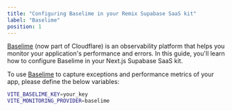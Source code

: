 ```yaml
---
title: "Configuring Baselime in your Remix Supabase SaaS kit"
label: "Baselime"
position: 1
---
```


[Baselime](https://baselime.io) (now part of Cloudflare) is an observability platform that helps you monitor your application's performance and errors. In this guide, you'll learn how to configure Baselime in your Next.js Supabase SaaS kit.

To use [Baselime](https://baselime.io) to capture exceptions and performance metrics of your app, please define the below variables:

```bash
VITE_BASELIME_KEY=your_key
VITE_MONITORING_PROVIDER=baselime
```